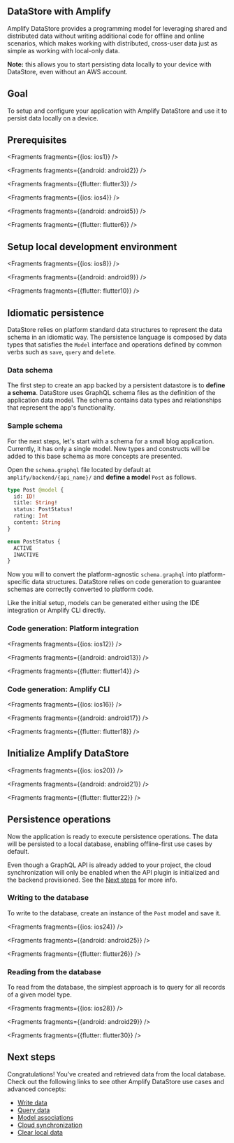 
## DataStore with Amplify

Amplify DataStore provides a programming model for leveraging shared and distributed data without writing additional code for offline and online scenarios, which makes working with distributed, cross-user data just as simple as working with local-only data.

<Callout>

**Note:** this allows you to start persisting data locally to your device with DataStore, even without an AWS account.

</Callout>

## Goal
To setup and configure your application with Amplify DataStore and use it to persist data locally on a device.

## Prerequisites


<Fragments fragments={{ios: ios1}} />


<Fragments fragments={{android: android2}} />


<Fragments fragments={{flutter: flutter3}} />


<Fragments fragments={{ios: ios4}} />


<Fragments fragments={{android: android5}} />


<Fragments fragments={{flutter: flutter6}} />

## Setup local development environment


<Fragments fragments={{ios: ios8}} />


<Fragments fragments={{android: android9}} />


<Fragments fragments={{flutter: flutter10}} />

## Idiomatic persistence

DataStore relies on platform standard data structures to represent the data schema in an idiomatic way. The persistence language is composed by data types that satisfies the `Model` interface and operations defined by common verbs such as `save`, `query` and `delete`.

### Data schema

The first step to create an app backed by a persistent datastore is to **define a schema**. DataStore uses GraphQL schema files as the definition of the application data model. The schema contains data types and relationships that represent the app's functionality.

### Sample schema

For the next steps, let's start with a schema for a small blog application. Currently, it has only a single model. New types and constructs will be added to this base schema as more concepts are presented.

Open the `schema.graphql` file located by default at `amplify/backend/{api_name}/` and **define a model** `Post` as follows.

```graphql
type Post @model {
  id: ID!
  title: String!
  status: PostStatus!
  rating: Int
  content: String
}

enum PostStatus {
  ACTIVE
  INACTIVE
}
```

Now you will to convert the platform-agnostic `schema.graphql` into platform-specific data structures. DataStore relies on code generation to guarantee schemas are correctly converted to platform code.

Like the initial setup, models can be generated either using the IDE integration or Amplify CLI directly.

### Code generation: Platform integration


<Fragments fragments={{ios: ios12}} />


<Fragments fragments={{android: android13}} />


<Fragments fragments={{flutter: flutter14}} />

### Code generation: Amplify CLI


<Fragments fragments={{ios: ios16}} />


<Fragments fragments={{android: android17}} />


<Fragments fragments={{flutter: flutter18}} />

## Initialize Amplify DataStore


<Fragments fragments={{ios: ios20}} />


<Fragments fragments={{android: android21}} />


<Fragments fragments={{flutter: flutter22}} />

## Persistence operations

Now the application is ready to execute persistence operations. The data will be persisted to a local database, enabling offline-first use cases by default.

Even though a GraphQL API is already added to your project, the cloud synchronization will only be enabled when the API plugin is initialized and the backend provisioned. See the [Next steps](#next-steps) for more info.

### Writing to the database

To write to the database, create an instance of the `Post` model and save it.


<Fragments fragments={{ios: ios24}} />


<Fragments fragments={{android: android25}} />


<Fragments fragments={{flutter: flutter26}} />

### Reading from the database

To read from the database, the simplest approach is to query for all records of a given model type.


<Fragments fragments={{ios: ios28}} />


<Fragments fragments={{android: android29}} />


<Fragments fragments={{flutter: flutter30}} />

## Next steps

Congratulations! You’ve created and retrieved data from the local database. Check out the following links to see other Amplify DataStore use cases and advanced concepts:

- [Write data](/lib-v1/datastore/data-access#create-and-update)
- [Query data](/lib-v1/datastore/data-access#query-data)
- [Model associations](/lib-v1/datastore/relational)
- [Cloud synchronization](/lib-v1/datastore/sync)
- [Clear local data](/lib-v1/datastore/sync#clear-local-data)
